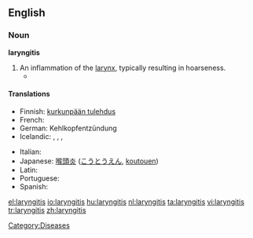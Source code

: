 ==English==
===Noun===
'''laryngitis'''

# An inflammation of the [[larynx]], typically resulting in hoarseness.
#* {{quote-book
|year=1960
|author={{w|P. G. Wodehouse}}
|title={{w|Jeeves in the Offing}}
|section=chapter XI
|passage=The moment had come for the honeyed word. I lowered my voice to a confidential murmur, but on her inquiring if I had '''laryngitis''' raised it again.}}

====Translations====
{{trans-top|inflammation of the larynx}}
* Finnish: [[kurkunpään tulehdus]]
* French: {{t+|fr|laryngite}}
* German: Kehlkopfentzündung
* Icelandic: {{t|is|barkakýlisbólga|f}}, {{t|is|barkakýliskvef|n}}, {{t|is|raddbandakvef|n}}, {{t|is|barkabólga|f}}
{{trans-mid}}
* Italian: {{t-|it|laringite|lang=it|f}}
* Japanese: [[喉頭炎]] ([[こうとうえん]], [[koutouen]])
* Latin: {{t-|la|laryngitis}}
* Portuguese: {{t+|pt|laringite}}
* Spanish: {{t-|es|laringite}}
{{trans-bottom}}

[[Category:Diseases]]

[[el:laryngitis]]
[[io:laryngitis]]
[[hu:laryngitis]]
[[nl:laryngitis]]
[[ta:laryngitis]]
[[vi:laryngitis]]
[[tr:laryngitis]]
[[zh:laryngitis]]